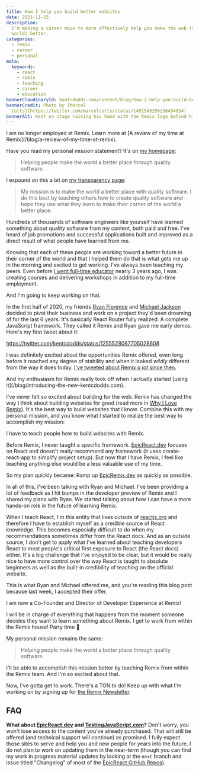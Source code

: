 ```yaml
---
title: How I help you build better websites
date: 2021-11-15
description:
  I'm making a career move to more effectively help you make the web (and the
  world) better.
categories:
  - remix
  - career
  - personal
meta:
  keywords:
    - react
    - remix
    - teaching
    - career
    - education
bannerCloudinaryId: kentcdodds.com/content/blog/how-i-help-you-build-better-websites/kent-speaking-about-remix
bannerCredit: Photo by [Marcel
  Cutts](https://twitter.com/marcelcutts/status/1451543256236494854)
bannerAlt: Kent on stage raising his hand with the Remix logo behind him
---
```


<callout-info>
	I am no longer employed at Remix. Learn more at [A review of my time at
	Remix](/blog/a-review-of-my-time-at-remix).
</callout-info>

Have you read my personal mission statement? It's on [my homepage](/):

> Helping people make the world a better place through quality software.

I expound on this a bit on [my transparency page](/transparency):

> My mission is to make the world a better place with quality software. I do
> this best by teaching others how to create quality software and hope they use
> what they learn to make their corner of the world a better place.

Hundreds of thousands of software engineers like yourself have learned something
about quality software from my content, both paid and free. I've heard of job
promotions and successful applications built and improved as a direct result of
what people have learned from me.

Knowing that each of these people are working toward a better future in their
corner of the world and that I helped them do that is what gets me up in the
morning and excited to get working. I've always been teaching my peers. Even
before [I went full-time educator](/blog/full-time-educator) nearly 3 years ago,
I was creating courses and delivering workshops in addition to my full-time
employment.

And I'm going to keep working on that.

In the first half of 2020, my friends
[Ryan Florence](https://twitter.com/ryanflorence) and
[Michael Jackson](https://twitter.com/mjackson) decided to pivot their business
and work on a project they'd been dreaming of for the last 6 years. It's
basically React Router fully realized: A complete JavaScript framework. They
called it Remix and Ryan gave me early demos. Here's my first tweet about it:

https://twitter.com/kentcdodds/status/1255528067705028608

I was definitely excited about the opportunities Remix offered, even long before
it reached any degree of stability and when it looked _wildly_ different from
the way it does today.
[I've tweeted about Remix _a lot_ since then.](https://twitter.com/search?q=from%3Akentcdodds%20remix&src=typed_query&f=live)

<callout-success>
	And my enthusiasm for Remix really took off when I actually started [using
	it](/blog/introducing-the-new-kentcdodds.com).
</callout-success>

I've never felt so excited about building for the web. Remix has changed the way
I think about building websites for good (read more in
[Why I Love Remix](/blog/why-i-love-remix)). It's the best way to build websites
that I know. Combine this with my personal mission, and you know what I started
to realize the best way to accomplish my mission:

<callout-info>
	I have to teach people how to build websites with Remix.
</callout-info>

Before Remix, I never taught a specific framework.
[EpicReact.dev](https://epicreact.dev) focuses on React and doesn't really
recommend any framework (it uses create-react-app to simplify project setup).
But now that I have Remix, I feel like teaching anything else would be a less
valuable use of my time.

So my plan quickly became: Ramp up [EpicRemix.dev](https://epicremix.dev) as
quickly as possible.

In all of this, I've been talking with Ryan and Michael. I've been providing a
lot of feedback as I hit bumps in the developer preview of Remix and I shared my
plans with Ryan. We started talking about how I can have a more hands-on role in
the future of learning Remix.

When I teach React, I'm this entity that lives outside of
[reactjs.org](https://reactjs.org) and therefore I have to establish myself as a
credible source of React knowledge. This becomes especially difficult to do when
my recommendations sometimes differ from the React docs. And as an outside
source, I don't get to apply what I've learned about teaching developers React
to most people's critical first exposure to React (the React docs) either. It's
a big challenge that I've enjoyed to be clear, but it would be really nice to
have more control over the way React is taught to absolute beginners as well as
the built-in credibility of teaching on the official website.

This is what Ryan and Michael offered me, and you're reading this blog post
because last week, I accepted their offer.

<callout-success>
	I am now a Co-Founder and Director of Developer Experience at Remix!
</callout-success>

I will be in charge of everything that happens from the moment someone decides
they want to learn something about Remix. I get to work from within the Remix
house! Party time 🥳

My personal mission remains the same:

> Helping people make the world a better place through quality software.

I'll be able to accomplish this mission better by teaching Remix from within the
Remix team. And I'm so excited about that.

Now, I've gotta get to work. There's a TON to do! Keep up with what I'm working
on by signing up for [the Remix Newsletter](https://remix.run/newsletter).

## FAQ

**What about [EpicReact.dev](https://epicreact.dev) and
[TestingJavaScript.com](https://testingjavascript.com)?** Don't worry, you won't
lose access to the content you've already purchased. That will still be offered
(and technical support will continue) as promised. I fully expect those sites to
serve and help you and new people for years into the future. I do not plan to
work on updating them in the near-term (though you can find my work in progress
material updates by looking at the `next` branch and issue titled "Changelog" of
most of the [EpicReact GitHub Repos](https://github.com/topics/epicreact-dev)).
